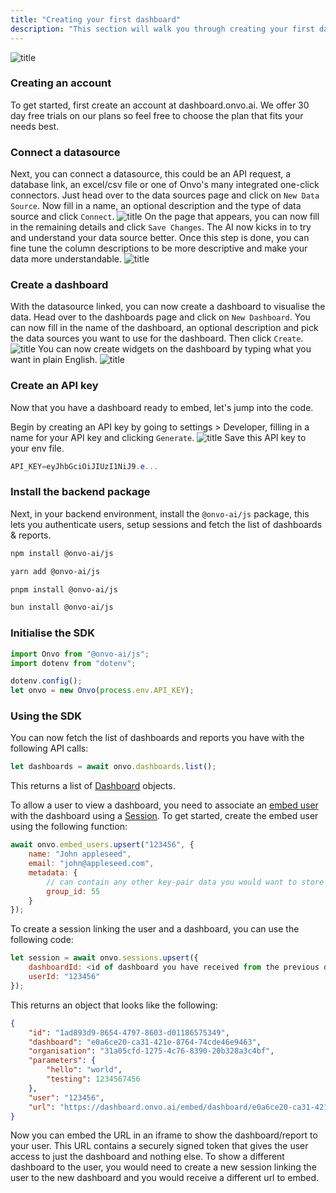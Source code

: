 ```yaml
---
title: "Creating your first dashboard"
description: "This section will walk you through creating your first dashboard and embedding it using an iframe"
---
```


![title](/assets/creating-dashboard.webp)

### Creating an account

To get started, first create an account at dashboard.onvo.ai. We offer 30 day free trials on our plans so feel free to choose the plan that fits your needs best.

### Connect a datasource

Next, you can connect a datasource, this could be an API request, a database link, an excel/csv file or one of Onvo's many integrated one-click connectors. Just head over to the data sources page and click on `New Data Source`. Now fill in a name, an optional description and the type of data source and click `Connect`.
![title](/assets/creating-dashboard-1.png)
On the page that appears, you can now fill in the remaining details and click `Save Changes`. The AI now kicks in to try and understand your data source better. Once this step is done, you can fine tune the column descriptions to be more descriptive and make your data more understandable.
![title](/assets/creating-dashboard-2.png)

### Create a dashboard

With the datasource linked, you can now create a dashboard to visualise the data. Head over to the dashboards page and click on `New Dashboard`. You can now fill in the name of the dashboard, an optional description and pick the data sources you want to use for the dashboard. Then click `Create`.
![title](/assets/creating-dashboard-3.png)
You can now create widgets on the dashboard by typing what you want in plain English.
![title](/assets/creating-dashboard-4.png)

### Create an API key

Now that you have a dashboard ready to embed, let's jump into the code.

Begin by creating an API key by going to settings > Developer, filling in a name for your API key and clicking `Generate`.
![title](/assets/creating-dashboard-5.png)
Save this API key to your env file.

```PowerShell
API_KEY=eyJhbGciOiJIUzI1NiJ9.e...
```

### Install the backend package

Next, in your backend environment, install the `@onvo-ai/js` package, this lets you authenticate users, setup sessions and fetch the list of dashboards & reports.

<CodeGroup>

```bash npm
npm install @onvo-ai/js
```

```bash yarn
yarn add @onvo-ai/js
```

```bash pnpm
pnpm install @onvo-ai/js
```

```bash bun
bun install @onvo-ai/js
```

</CodeGroup>

### Initialise the SDK

```JavaScript
import Onvo from "@onvo-ai/js";
import dotenv from "dotenv";

dotenv.config();
let onvo = new Onvo(process.env.API_KEY);
```

### Using the SDK

You can now fetch the list of dashboards and reports you have with the following API calls:

```JavaScript
let dashboards = await onvo.dashboards.list();
```

This returns a list of [Dashboard](/concepts/dashboards) objects.

To allow a user to view a dashboard, you need to associate an [embed user](/concepts/embed-users) with the dashboard using a [Session](/concepts/sessions). To get started, create the embed user using the following function:

```JavaScript
await onvo.embed_users.upsert("123456", {
    name: "John appleseed",
    email: "john@appleseed.com",
    metadata: {
        // can contain any other key-pair data you would want to store about the user
        group_id: 55
    }
});
```

To create a session linking the user and a dashboard, you can use the following code:

```JavaScript
let session = await onvo.sessions.upsert({
    dashboardId: <id of dashboard you have received from the previous dashboards.list() function>,
    userId: "123456"
});
```

This returns an object that looks like the following:

```JSON
{
    "id": "1ad893d9-8654-4797-8603-d01186575349",
    "dashboard": "e0a6ce20-ca31-421e-8764-74cde46e9463",
    "organisation": "31a05cfd-1275-4c76-8390-20b328a3c4bf",
    "parameters": {
        "hello": "world",
        "testing": 1234567456
    },
    "user": "123456",
    "url": "https://dashboard.onvo.ai/embed/dashboard/e0a6ce20-ca31-421e-8764-74cde46e9463?token=eyJhbGciOiJIUzI1NiJ9.eyJyb2xlIjoiYXV0aGVudGljYXRlZCIsImFwcF9tZXRhZGF0YSI6eyJkYXNoYm9hcmQiOiJlMGE2Y2UyMC1jYTMxLTQyMWUtODc2NC03NGNkZTQ2ZTk0NjMiLCJzZXNzaW9uIjoiMWFkODkzZDktODY1NC00Nzk3LTg2MDMtZDAxMTg2NTc1MzQ5In0sInN1YiI6IjMxYTA1Y2ZkLTEyNzUtNGM3Ni04MzkwLTIwYjMyOGEzYzRiZi1zdWNjZXNzZnVsbCIsImF1ZCI6ImF1dGhlbnRpY2F0ZWQiLCJpYXQiOjE2OTQxNTU3Mjd9.P_eZloNdX7FN2sVWsANfIrHy5SikE1Zl8NPmAteDIwU"
}
```

Now you can embed the URL in an iframe to show the dashboard/report to your user. This URL contains a securely signed token that gives the user access to just the dashboard and nothing else. To show a different dashboard to the user, you would need to create a new session linking the user to the new dashboard and you would receive a different url to embed.
